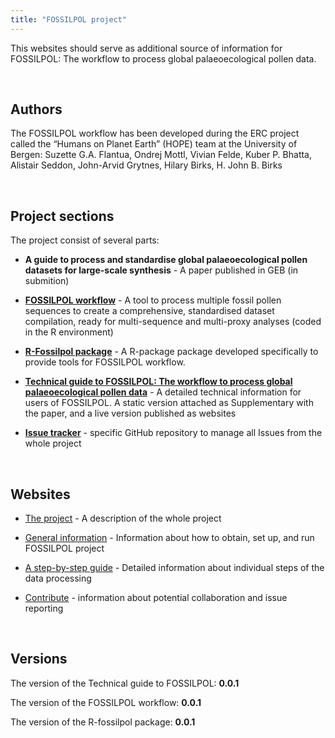 ```yaml
---
title: "FOSSILPOL project"
---
```


This websites should serve as additional source of information for FOSSILPOL: The workflow to process global palaeoecological pollen data.

<br>

## Authors
The FOSSILPOL workflow has been developed during the ERC project called the “Humans on Planet Earth” (HOPE) team at the University of Bergen:
Suzette G.A. Flantua, Ondrej Mottl, Vivian Felde, Kuber P. Bhatta, Alistair Seddon, John-Arvid Grytnes, Hilary Birks, H. John B. Birks

<br>

## Project sections

The project consist of several parts:

* **A guide to process and standardise global palaeoecological pollen datasets for large-scale synthesis** - A paper published in GEB (in submition)

* **[FOSSILPOL workflow](https://github.com/HOPE-UIB-BIO/FOSSILPOL-workflow)** - A tool to process multiple fossil pollen sequences to create a comprehensive, standardised dataset compilation, ready for multi-sequence and multi-proxy analyses (coded in the R environment)

* **[R-Fossilpol package](https://github.com/HOPE-UIB-BIO/R-Fossilpol-package)** - A R-package package developed specifically to provide tools for FOSSILPOL workflow.

* **[Technical guide to FOSSILPOL: The workflow to process global palaeoecological pollen data](https://hope-uib-bio.github.io/FOSSILPOL-website/)** - A detailed technical information for users of FOSSILPOL. A static version attached as Supplementary with the paper, and a live version published as websites 

* **[Issue tracker](https://github.com/HOPE-UIB-BIO/FOSSILPOL-issues)** - specific GitHub repository to manage all Issues from the whole project

<br>

## Websites

* [The project](https://hope-uib-bio.github.io/FOSSILPOL-website/index.html) - A description of the whole project

* [General information](https://hope-uib-bio.github.io/FOSSILPOL-website/about.html) - Information about how to obtain, set up, and run FOSSILPOL project

* [A step-by-step guide](https://hope-uib-bio.github.io/FOSSILPOL-website/step_by_step_guide.html) - Detailed information about individual steps of the data processing

* [Contribute](https://hope-uib-bio.github.io/FOSSILPOL-website/contributing.html) - information about potential collaboration and issue reporting

<br>

## Versions
The version of the Technical guide to FOSSILPOL: **0.0.1**

The version of the FOSSILPOL workflow: **0.0.1**

The version of the R-fossilpol package: **0.0.1**


